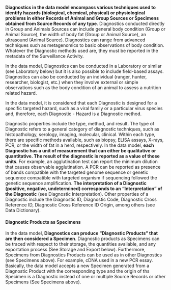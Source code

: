 **Diagnostics in the data model encompass various techniques used to identify hazards (biological, chemical, physical) or physiological problems in either Records of Animal and Group Sources or Specimens obtained from Source Records of any type**. Diagnostics conducted directly in Group and Animals Sources can include general body condition (Group or Animal Source), the width of body fat (Group or Animal Source), an ultrasound (Animal Source). Diagnostics can range from advanced techniques such as metagenomics to basic observations of body condition. Whatever the Diagnostic methods used are, they must be reported in the metadata of the Surveillance Activity.

In the data model, Diagnostics can be conducted in a Laboratory or similar (see Laboratory below) but it is also possible to include field-based assays. Diagnostics can also be conducted by an individual (ranger, hunter, researcher, biologist, etc.) when they involve external or simple observations such as the body condition of an animal to assess a nutrition related hazard. 

In the data model, it is considered that each Diagnostic is designed for a specific targeted hazard, such as a viral family or a particular virus species and, therefore, each Diagnostic - Hazard is a Diagnostic method. 

Diagnostic properties include the type, method, and result. The type of Diagnostic refers to a general category of diagnostic techniques, such as histopathology, serology, imaging, molecular, clinical. Within each type, there are specific methods available, such as biopsy, ELISA assays, X-rays, PCR, or the width of fat in a herd, respectively. In the data model, **each Diagnostic has a unit of measurement that can either be qualitative or quantitative. The result of the diagnostic is reported as a value of those units**. For example, an agglutination test can report the minimum dilution that causes observable agglutination. A PCR can be reported as presence of bands compatible with the targeted genome sequence or genetic sequence compatible with targeted organism if sequencing followed the genetic sequence amplification. **The interpretation of a Diagnostic (positive, negative, undetermined) corresponds to an "Interpretation" of the Diagnostic** (see Diagnostic Interpretation). Other properties of a Diagnostic include the Diagnostic ID, Diagnostic Code, Diagnostic Cross Reference ID, Diagnostic Cross Reference ID Origin, among others (see Data Dictionary).

<!-- **It is ideal to include supporting information to each Diagnostic, such as digital images or files to corroborate the entered result in the database**.  -->

#### Diagnostic Products as Specimens

In the data model, **Diagnostics can produce "Diagnostic Products" that are then considered a Specimen**. Diagnostic products as Specimens can be traced with respect to their storage, the quantities available, and any exportation process (See Storage and Export below). Furthermore, Specimens from Diagnostics Products can be used as in other Diagnostics (see Specimens above). For example, cDNA used in a new PCR essay. Basically, the data model accepts a new Specimen generated from a Diagnostic Product with the corresponding type and the origin of ths Specimen is a Diagnostic instead of one or multiple Source Records or other Specimens (See Specimens above).

 
